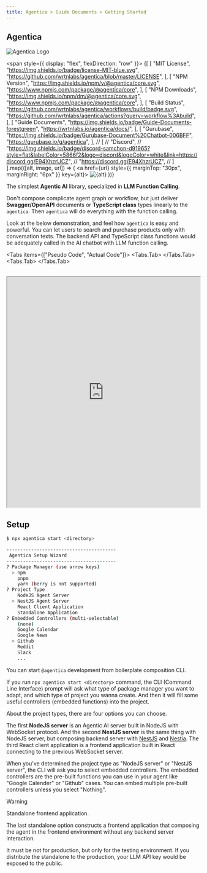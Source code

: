 ```yaml
---
title: Agentica > Guide Documents > Getting Started
---
```



## Agentica

![Agentica Logo](/logo.png)

<span style={{ display: "flex", flexDirection: "row" }}>
{[
  [
    "MIT License",
    "https://img.shields.io/badge/license-MIT-blue.svg",
    "https://github.com/wrtnlabs/agentica/blob/master/LICENSE",
  ],
  [
    "NPM Version",
    "https://img.shields.io/npm/v/@agentica/core.svg",
    "https://www.npmjs.com/package/@agentica/core",
  ],
  [
    "NPM Downloads",
    "https://img.shields.io/npm/dm/@agentica/core.svg",
    "https://www.npmjs.com/package/@agentica/core",
  ],
  [
    "Build Status",
    "https://github.com/wrtnlabs/agentica/workflows/build/badge.svg",
    "https://github.com/wrtnlabs/agentica/actions?query=workflow%3Abuild",
  ],
  [
    "Guide Documents",
    "https://img.shields.io/badge/Guide-Documents-forestgreen",
    "https://wrtnlabs.io/agentica/docs/",
  ],
  [
    "Gurubase",
    "https://img.shields.io/badge/Gurubase-Document%20Chatbot-006BFF",
    "https://gurubase.io/g/agentica",
  ],
  // [
  //   "Discord",
  //   "https://img.shields.io/badge/discord-samchon-d91965?style=flat&labelColor=5866f2&logo=discord&logoColor=white&link=https://discord.gg/E94XhzrUCZ",
  //   "https://discord.gg/E94XhzrUCZ",
  // ]
].map(([alt, image, url]) => (
  <a href={url} style={{ marginTop: "30px", marginRight: "6px" }} key={alt}>
      <img src={image} alt={alt} />
  </a>
))}
</span>

The simplest **Agentic AI** library, specialized in **LLM Function Calling**.

Don't compose complicate agent graph or workflow, but just deliver **Swagger/OpenAPI** documents or **TypeScript class** types linearly to the `agentica`. Then `agentica` will do everything with the function calling.

Look at the below demonstration, and feel how `agentica` is easy and powerful. You can let users to search and purchase products only with conversation texts. The backend API and TypeScript class functions would be adequately called in the AI chatbot with LLM function calling.

<Tabs items={["Pseudo Code", "Actual Code"]}>
  <Tabs.Tab>
    <AgenticaExamplePseudoSnippet />
  </Tabs.Tab>
  <Tabs.Tab>
    <AgenticaExampleActualSnippet />
  </Tabs.Tab>
</Tabs>

<br/>
<iframe src="https://www.youtube.com/embed/RAzYo02HTXA" 
        title="Shopping A.I. Chatbot built with Nestia" 
        width="100%" 
        height="600" 
        allow="accelerometer; autoplay; clipboard-write; encrypted-media; gyroscope; picture-in-picture; web-share" referrerPolicy="strict-origin-when-cross-origin" 
        allowFullScreen></iframe>




## Setup
```bash filename="Terminal"
$ npx agentica start <directory>

----------------------------------------
 Agentica Setup Wizard
----------------------------------------
? Package Manager (use arrow keys)
  > npm
    pnpm
    yarn (berry is not supported)
? Project Type
    NodeJS Agent Server
  > NestJS Agent Server
    React Client Application
    Standalone Application
? Embedded Controllers (multi-selectable)
    (none)
    Google Calendar
    Google News
  > Github
    Reddit
    Slack
    ...
```

You can start `@agentica` development from boilerplate composition CLI.

If you run `npx agentica start <directory>` command, the CLI (Command Line Interface) prompt will ask what type of package manager you want to adapt, and which type of project you wanna create. And then it will fill some useful controllers (embedded functions) into the project.

About the project types, there are four options you can choose. 

The first **NodeJS server** is an Agentic AI server built in NodeJS with WebSocket protocol. And the second **NestJS server** is the same thing with NodeJS server, but composing backend server with [NestJS](https://nestjs.com) and [Nestia](https://nestia.io). The third React client application is a frontend application built in React connecting to the previous WebSocket server.

When you've determined the project type as "NodeJS server" or "NestJS server", the CLI will ask you to select embedded controllers. The embedded controllers are the pre-built functions you can use in your agent like "Google Calender" or "Github" cases. You can embed multiple pre-built controllers unless you select "Nothing".

> [!WARNING]
>
> Standalone frontend application.
>
> The last standalone option constructs a frontend application that composing the agent in the frontend environment without any backend server interaction. 
>
> It must be not for production, but only for the testing environment. If you distribute the standalone to the production, your LLM API key would be exposed to the public.
